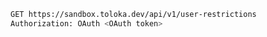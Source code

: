 ```bash
GET https://sandbox.toloka.dev/api/v1/user-restrictions
Authorization: OAuth <OAuth token>
```